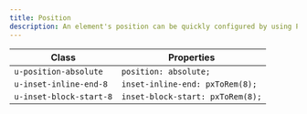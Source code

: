 ```yaml
---
title: Position
description: An element's position can be quickly configured by using Position classes.
---
```


| Class                   | Properties                       |
| ----------------------- | -------------------------------- |
| `u-position-absolute`   | `position: absolute;`            |
| `u-inset-inline-end-8`  | `inset-inline-end: pxToRem(8);`  |
| `u-inset-block-start-8` | `inset-block-start: pxToRem(8);` |
